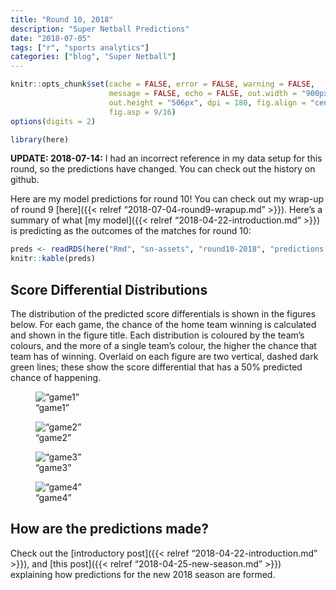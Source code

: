 ```yaml
---
title: "Round 10, 2018"
description: "Super Netball Predictions"
date: "2018-07-05"
tags: ["r", "sports analytics"]
categories: ["blog", "Super Netball"]
---
```


<!-- Time-stamp: <2018-07-14 16:57:04 (slane)> -->

```r
knitr::opts_chunk$set(cache = FALSE, error = FALSE, warning = FALSE,
                      message = FALSE, echo = FALSE, out.width = "900px",
                      out.height = "506px", dpi = 180, fig.align = "center",
                      fig.asp = 9/16)
options(digits = 2)

```

```r
library(here)

```

**UPDATE: 2018-07-14:** I had an incorrect reference in my data setup for this round, so the predictions have changed. You can check out the history on github.

Here are my model predictions for round 10! You can check out my wrap-up of round 9 [here]({{< relref "2018-07-04-round9-wrapup.md" >}}). Here's a summary of what [my model]({{< relref "2018-04-22-introduction.md" >}}) is predicting as the outcomes of the matches for round 10:

```r
preds <- readRDS(here("Rmd", "sn-assets", "round10-2018", "predictions.rds"))
knitr::kable(preds)

```

## Score Differential Distributions

The distribution of the predicted score differentials is shown in the figures below. For each game, the chance of the home team winning is calculated and shown in the figure title. Each distribution is coloured by the team's colours, and the more of a single team's colour, the higher the chance that team has of winning. Overlaid on each figure are two vertical, dashed dark green lines; these show the score differential that has a 50% predicted chance of happening.

!["game1"](sn-assets/round10-2018/game-1.png)

!["game2"](sn-assets/round10-2018/game-2.png)

!["game3"](sn-assets/round10-2018/game-3.png)

!["game4"](sn-assets/round10-2018/game-4.png)

## How are the predictions made?

Check out the [introductory post]({{< relref "2018-04-22-introduction.md" >}}), and [this post]({{< relref "2018-04-25-new-season.md" >}}) explaining how predictions for the new 2018 season are formed.
